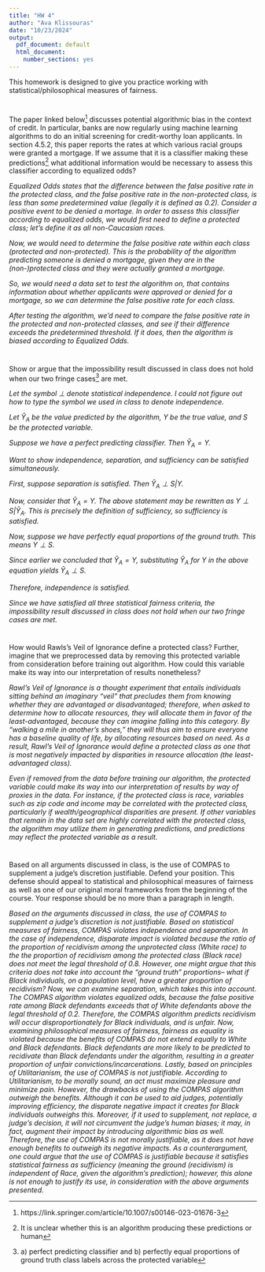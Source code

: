 ```yaml
---
title: "HW 4"
author: "Ava Klissouras"
date: "10/23/2024"
output:
  pdf_document: default
  html_document:
    number_sections: yes
---
```


This homework is designed to give you practice working with statistical/philosophical measures of fairness. 

#
The paper linked below^[https://link.springer.com/article/10.1007/s00146-023-01676-3] discusses potential algorithmic bias in the context of credit.  In particular, banks are now regularly using machine learning algorithms to do an initial screening for credit-worthy loan applicants.  In section 4.5.2, this paper reports the rates at which various racial groups were granted a mortgage.  If we assume that it is a classifier making these predictions^[It is unclear whether this is an algorithm producing these predictions or human] what additional information would be necessary to assess this classifier according to equalized odds?

_Equalized Odds states that the difference between the false positive rate in the protected class, and the false positive rate in the non-protected class, is less than some predetermined value (legally it is defined as 0.2). Consider a positive event to be denied a mortage. In order to assess this classifier according to equalized odds, we would first need to define a protected class; let's define it as all non-Caucasian races._


_Now, we would need to determine the false positive rate within each class (protected and non-protected). This is the probability of the algorithm predicting someone is denied a mortgage, given they are in the (non-)protected class and they were actually granted a mortgage._

_So, we would need a data set to test the algorithm on, that contains information about whether applicants were approved or denied for a mortgage, so we can determine the false positive rate for each class._

_After testing the algorithm, we'd need to compare the false positive rate in the protected and non-protected classes, and see if their difference exceeds the predetermined threshold. If it does, then the algorithm is biased according to Equalized Odds. _

#
Show or argue that the impossibility result discussed in class does not hold when our two fringe cases^[a) perfect predicting classifier and b) perfectly equal proportions of ground truth class labels across the protected variable] are met.  

_Let the symbol $\perp$ denote statistical independence. I could not figure out how to type the symbol we used in class to denote independence._ 

_Let $\hat{Y}_A$ be the value predicted by the algorithm, Y be the true value, and S be the protected variable._

_Suppose we have a perfect predicting classifier. Then $\hat{Y}_A = Y.$_

_Want to show independence, separation, and sufficiency can be satisfied simultaneously._

_First, suppose separation is satisfied. Then $\hat{Y}_A \perp S | Y.$_

_Now, consider that $\hat{Y}_A = Y$. The above statement may be rewritten as $Y \perp S | \hat{Y}_A$. This is precisely the definition of sufficiency, so sufficiency is satisfied._

_Now, suppose we have perfectly equal proportions of the ground truth. This means $Y \perp S.$_

_Since earlier we concluded that $\hat{Y}_A = Y$, substituting $\hat{Y}_A$ for Y in the above equation yields $\hat{Y}_A \perp S.$_

_Therefore, independence is satisfied._

_Since we have satisfied all three statistical fairness criteria, the impossibility result discussed in class does not hold when our two fringe cases are met._

#

How would Rawls's Veil of Ignorance define a protected class?  Further, imagine that we preprocessed data by removing this protected variable from consideration before training out algorithm.  How could this variable make its way into our interpretation of results nonetheless?

_Rawl's Veil of Ignorance is a thought experiment that entails individuals sitting behind an imaginary "veil" that precludes them from knowing whether they are advantaged or disadvantaged; therefore, when asked to determine how to allocate resources, they will allocate them in favor of the least-advantaged, because they can imagine falling into this category. By "walking a mile in another's shoes," they will thus aim to ensure everyone has a baseline quality of life, by allocating resources based on need. As a result, Rawl's Veil of Ignorance would define a protected class as one that is most negatively impacted by disparities in resource allocation (the least-advantaged class)._

_Even if removed from the data before training our algorithm, the protected variable could make its way into our interpretation of results by way of proxies in the data. For instance, if the protected class is race, variables such as zip code and income may be correlated with the protected class, particularly if wealth/geographical disparities are present. If other variables that remain in the data set are highly correlated with the protected class, the algorithm may utilize them in generating predictions, and predictions may reflect the protected variable as  a result._

#

Based on all arguments discussed in class, is the use of COMPAS to supplement a judge's discretion justifiable.  Defend your position.  This defense should appeal to statistical and philosophical measures of fairness as well as one of our original moral frameworks from the beginning of the course.  Your response should be no more than a paragraph in length. 

_Based on the arguments discussed in class, the use of COMPAS to supplement a judge's discretion is not justifiable. Based on statistical measures of fairness, COMPAS violates independence and separation. In the case of independence, disparate impact is violated because the ratio of the proportion of recidivism among the unprotected class (White race) to the the proportion of recidivism among the protected class (Black race)  does not meet the legal threshold of 0.8. However, one might argue that this criteria does not take into account the "ground truth" proportions-- what if Black individuals, on a population level, have a greater proportion of recidivism? Now, we can examine separation, which takes this into account. The COMPAS algorithm violates equalized odds, because the false positive rate among Black defendants exceeds that of White defendants above the legal threshold of 0.2. Therefore, the COMPAS algorithm predicts recidivism will occur disproportionately for Black individuals, and is unfair. Now, examining philosophical measures of fairness, fairness as equality is violated because the benefits of COMPAS do not extend equally to White and Black defendants. Black defendants are more likely to be predicted to recidivate than Black defendants under the algorithm, resulting in a greater proportion of unfair convictions/incarcerations. Lastly, based on principles of Utilitarianism, the use of COMPAS is not justifiable. According to Utilitarianism, to be morally sound, an act must maximize pleasure and minimize pain. However, the drawbacks of using the COMPAS algorithm outweigh the benefits. Although it can be used to aid judges, potentially improving efficiency, the disparate negative impact it creates for Black individuals outweighs this. Moreover, if it used to supplement, not replace, a judge's decision, it will not circumvent the judge's human biases; it may, in fact, augment their impact by introducing algorithmic bias as well. Therefore, the use of COMPAS is not morally justifiable, as it does not have enough benefits to outweigh its negative impacts. As a counterargument, one could argue that the use of COMPAS is justifiable because it satisfies statistical fairness as sufficiency (meaning the ground (recidivism) is independent of Race, given the algorithm's prediction); however, this alone is not enough to justify its use, in consideration with the above arguments presented._